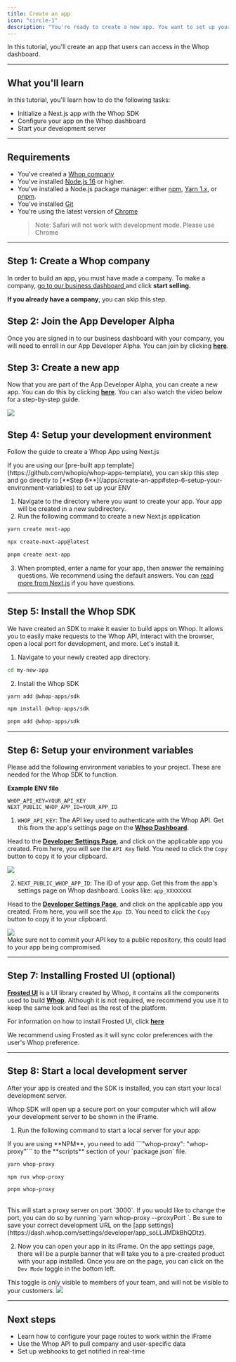 ```yaml
---
title: Create an app
icon: "circle-1"
description: "You're ready to create a new app. You want to set up your development environment so that you can start coding."
---
```


In this tutorial, you'll create an app that users can access in the Whop dashboard.

---

## What you'll learn

In this tutorial, you'll learn how to do the following tasks:

- Initialize a Next.js app with the Whop SDK
- Configure your app on the Whop dashboard
- Start your development server

---

## Requirements

- You've created a [Whop company](https://dash.whop.com/)
- You've installed [Node.js 16](https://nodejs.org/en/download/) or higher.
- You've installed a Node.js package manager: either [npm](https://www.npmjs.com/get-npm), [Yarn 1.x](https://classic.yarnpkg.com/lang/en/docs/install), or [pnpm](https://pnpm.io/installation).
- You've installed [Git](https://git-scm.com/)
- You're using the latest version of [Chrome](https://www.google.com/chrome/)
  > Note: Safari will not work with development mode. Please use Chrome

---

## Step 1: Create a Whop company

In order to build an app, you must have made a company. To make a company, [go to our business dashboard ](https://whop.com/sell/) and click **start selling.**

<Check>**If you already have a company**, you can skip this step.</Check>

## Step 2: Join the App Developer Alpha

Once you are signed in to our business dashboard with your company, you will need to enroll in our App Developer Alpha. You can join by clicking [**here**](https://dash.whop.com/enable?name=experiencesV2&redirect=/settings/developer).

## Step 3: Create a new app

Now that you are part of the App Developer Alpha, you can create a new app. You can do this by clicking [**here**](https://dash.whop.com/settings/developer). You can also watch the video below for a step-by-step guide.

<Frame>
  <img src="https://imgur.com/LBTHQie.gif" />
</Frame>

## Step 4: Setup your development environment

Follow the guide to create a Whop App using Next.js

<Note>
  If you are using our [pre-built app
  template](https://github.com/whopio/whop-apps-template), you can skip this
  step and go directly to [**Step
  6**](/apps/create-an-app#step-6-setup-your-environment-variables) to set up
  your ENV
</Note>

1. Navigate to the directory where you want to create your app. Your app will be created in a new subdirectory.
2. Run the following command to create a new Next.js application

<CodeGroup>

```bash yarn
yarn create next-app
```

```bash npm
npx create-next-app@latest
```

```bash pnpm
pnpm create next-app
```

</CodeGroup>

3. When prompted, enter a name for your app, then answer the remaining questions. We recommend using the default answers. You can [read more from Next.js](https://nextjs.org/docs/pages/api-reference/create-next-app) if you have questions.

---

## Step 5: Install the Whop SDK

We have created an SDK to make it easier to build apps on Whop. It allows you to easily make requests to the Whop API, interact with the browser, open a local port for development, and more. Let's install it.

1. Navigate to your newly created app directory.

```bash
cd my-new-app
```

2. Install the Whop SDK

<CodeGroup>

```bash yarn
yarn add @whop-apps/sdk
```

```bash npm
npm install @whop-apps/sdk
```

```bash pnpm
pnpm add @whop-apps/sdk
```

</CodeGroup>

---

## Step 6: Setup your environment variables

Please add the following environment variables to your project. These are needed for the Whop SDK to function.

**Example ENV file**

```env .env.local
WHOP_API_KEY=YOUR_API_KEY
NEXT_PUBLIC_WHOP_APP_ID=YOUR_APP_ID
```

1. `WHOP_API_KEY`: The API key used to authenticate with the Whop API. Get this from the app's settings page on the [**Whop Dashboard**](https://dash.whop.com/settings/developer).

<Accordion title="How to get WHOP_API_KEY" >

Head to the [**Developer Settings Page**](https://dash.whop.com/settings/developer), and click on the applicable app you created. From here, you will see the `API Key` field. You need to click the `Copy` button to copy it to your clipboard.

<Frame>
  <img src="https://imgur.com/SPnZLIL.png" />
</Frame>

</Accordion>

2. `NEXT_PUBLIC_WHOP_APP_ID`: The ID of your app. Get this from the app's settings page on Whop dashboard. Looks like: `app_XXXXXXXX`

<Accordion title="How to get NEXT_PUBLIC_WHOP_APP_ID" >

Head to the [**Developer Settings Page**](https://dash.whop.com/settings/developer), and click on the applicable app you created. From here, you will see the `App ID`. You need to click the `Copy` button to copy it to your clipboard.

<Frame>
  <img src="https://imgur.com/WhAhvNt.png" />
</Frame>

</Accordion>

<br />

<Tip>
  Make sure not to commit your API key to a public repository, this could lead
  to your app being compromised.
</Tip>

---

## Step 7: Installing Frosted UI (optional)

[**Frosted UI**](https://storybook.whop.com) is a UI library created by Whop, it contains all the components used to build [**Whop**](https://whop.com). Although it is not required, we recommend you use it to keep the same look and feel as the rest of the platform.

For information on how to install Frosted UI, click [**here**](https://github.com/whopio/frosted-ui)

<Tip>
  We recommend using Frosted as it will sync color preferences with the user's
  Whop preference.
</Tip>

---

## Step 8: Start a local development server

After your app is created and the SDK is installed, you can start your local development server.

Whop SDK will open up a secure port on your computer which will allow your development server to be shown in the iFrame.

1. Run the following command to start a local server for your app:

<Note>
  If you are using **NPM**, you need to add ```"whop-proxy": "whop-proxy"``` to
  the **scripts** section of your `package.json` file.
</Note>

<CodeGroup>

```bash yarn
yarn whop-proxy
```

```bash npm
npm run whop-proxy
```

```bash pnpm
pnpm whop-proxy
```

</CodeGroup>

<br />

<Tip>
This will start a proxy server on port `3000`. If you would like to change the port, you can do so by running `yarn whop-proxy --proxyPort <port>`. Be sure to save your correct development URL on the [app settings](https://dash.whop.com/settings/developer/app_soLLJMDkBhQDtz).

</Tip>

2. Now you can open your app in its iFrame. On the app settings page, there will be a purple banner that will take you to a pre-created product with your app installed. Once you are on the page, you can click on the `Dev Mode` toggle in the bottom left.

<Note>
  This toggle is only visible to members of your team, and will not be visible
  to your customers.
</Note>

<Frame>
  <img src="https://imgur.com/RMjXYJx.gif" />
</Frame>

---

## Next steps

- Learn how to configure your page routes to work within the iFrame
- Use the Whop API to pull company and user-specific data
- Set up webhooks to get notified in real-time

